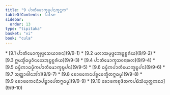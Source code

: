 ```yaml
---
title: "9 ᨸᩣᨲᩥᨾᩮᩣᨠ᩠ᨡᨭ᩠ᨮᨸᨶᨠ᩠ᨡᨶ᩠ᨵᨠ"
tableOfContents: false
sidebar:
  order: 13
type: "tipitaka"
basket: "vi"
book: "cula"
---
```



<DynamicBreadcrumb />



<TableOfContents book="cula" section="9">
* [9.1 ᨸᩣᨲᩥᨾᩮᩣᨠ᩠ᨡᩩᨴ᩠ᨴᩮᩈᨿᩣᨧᨶ](9/9-1)
* [9.2 ᨾᩉᩣᩈᨾᩩᨴ᩠ᨴᩮᩋᨭ᩠ᨮᨧ᩠ᨨᩁᩥᨿ](9/9-2)
* [9.3 ᩍᨾᩈ᩠ᨾᩥᩴᨵᨾ᩠ᨾᩅᩥᨶᨿᩮᩋᨭ᩠ᨮᨧ᩠ᨨᩁᩥᨿ](9/9-3)
* [9.4 ᨸᩣᨲᩥᨾᩮᩣᨠ᩠ᨡᩈᩅᨶᩣᩁᩉ](9/9-4)
* [9.5 ᨵᨾ᩠ᨾᩥᨠᩣᨵᨾ᩠ᨾᩥᨠᨸᩣᨲᩥᨾᩮᩣᨠ᩠ᨡᨭ᩠ᨮᨸᨶ](9/9-5)
* [9.6 ᨵᨾ᩠ᨾᩥᨠᨸᩣᨲᩥᨾᩮᩣᨠ᩠ᨡᨭ᩠ᨮᨸᨶ](9/9-6)
* [9.7 ᩋᨲ᩠ᨲᩣᨴᩤᨶᩋᩘᨣ](9/9-7)
* [9.8 ᨧᩮᩣᨴᨠᩮᨶᨸᨧ᩠ᨧᩅᩮᨠ᩠ᨡᩥᨲᨻ᩠ᨻᨵᨾ᩠ᨾ](9/9-8)
* [9.9 ᨧᩮᩣᨴᨠᩮᨶᩮᩫᩣᨸᨭ᩠ᨮᩣᨸᩮᨲᨻ᩠ᨻᨵᨾ᩠ᨾ](9/9-9)
* [9.10 ᨧᩮᩣᨴᨠᨧᩩᨴᩥᨲᨠᨸᨭᩥᩈᩴᨿᩩᨲ᩠ᨲᨠᨳᩣ](9/9-10)
</TableOfContents>